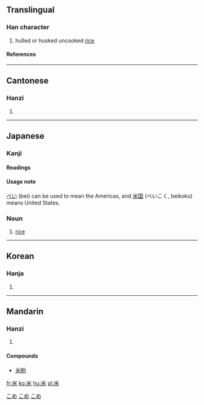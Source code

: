 ==Translingual==
===Han character===
{{Han char|rn=119|rad=米|as=00|sn=6|four=9090<sub>4</sub>|canj=火木 (FD)}}
# hulled or husked uncooked [[rice]]
====References====
{{Han ref|kx=0906.310|dkj=26832|dj=1331.280|hdz=53141.010|uh=7C73|ud=31859|bh=A6CC|bd=42700}}
----
==Cantonese==
===Hanzi===
{{yue-hanzi|jyut=|y=mai5}}
# {{defn|Cantonese}}
----
== Japanese ==
[[Category:1000_Japanese_basic_words|こめ]]

===Kanji===
{{ja-kanji|grade=2|rs=米00}}
====Readings====
{{ja-readings|on=[[べい]] (bei), [[まい]] (mai), [[め]] (me)|kun=[[こめ]] (kome), [[よね]] (yone), [[めえとる]] (mētoru)}}

====Usage note====
[[べい]] (bei) can be used to mean the Americas, and [[米国]] (べいこく, beikoku) means United States.

===Noun===
[[Category:1000 Japanese basic words|こめ]]
{{ja-noun|k|hira=こめ|rom=kome|hidx=こめ}}

#[[rice]]
[[Category:ja:Grains|こめ]]
----

==Korean==
===Hanja===
{{ko-hanja|hangeul=미|eumhun=|rv=mi|mr=mi|y=mi}}
# {{defn|Korean}}
----
==Mandarin==
===Hanzi===
{{cmn-hanzi|pin=[[mǐ]] (mi3), [[zá]] (za2)|wg=mi<sup>3</sup>, tsa<sup>2</sup>}}
# {{defn|Mandarin}}

====Compounds====
*[[米粉]]

[[fr:米]]
[[ko:米]]
[[hu:米]]
[[pl:米]]